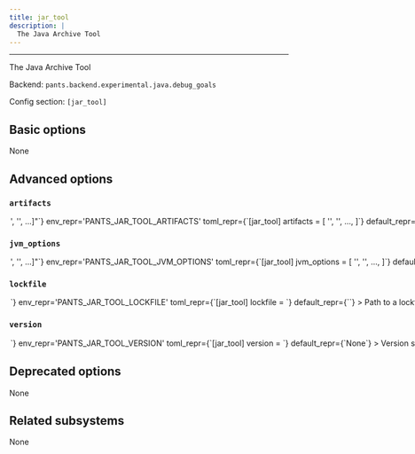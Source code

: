 ```yaml
---
title: jar_tool
description: |
  The Java Archive Tool
---
```



---

The Java Archive Tool

Backend: <span className="color--primary">`pants.backend.experimental.java.debug_goals`</span>

Config section: <span className="color--primary">`[jar_tool]`</span>

<span className={styles.options}>

## Basic options

None

## Advanced options

### `artifacts`

<Option
  cli_repr={`--jar_tool-artifacts="['<str>', '<str>', ...]"`}
  env_repr='PANTS_JAR_TOOL_ARTIFACTS'
  toml_repr={`[jar_tool]
artifacts = [
    '<str>',
    '<str>',
    ...,
]`}
  default_repr={`[\n  "args4j:args4j:2.33",\n  "com.google.code.findbugs:jsr305:3.0.2",\n  "com.google.guava:guava:18.0"\n]`}
>

Artifact requirements for this tool using specified as either the address of a `jvm_artifact` target or, alternatively, as a colon-separated Maven coordinates (e.g., `group:name:version`). For Maven coordinates, the string `{version}` version will be substituted with the value of the `[jar_tool].version` option.

</Option>

### `jvm_options`

<Option
  cli_repr={`--jar_tool-jvm-options="['<str>', '<str>', ...]"`}
  env_repr='PANTS_JAR_TOOL_JVM_OPTIONS'
  toml_repr={`[jar_tool]
jvm_options = [
    '<str>',
    '<str>',
    ...,
]`}
  default_repr={`[]`}
>

List of JVM options to pass to `jar_tool` JVM processes.

Options set here will be added to those set in `[jvm].global_options`. Please check the documentation for the `jvm` subsystem to see what values are accepted here.

</Option>

### `lockfile`

<Option
  cli_repr={`--jar_tool-lockfile=<str>`}
  env_repr='PANTS_JAR_TOOL_LOCKFILE'
  toml_repr={`[jar_tool]
lockfile = <str>`}
  default_repr={`<default>`}
>

Path to a lockfile used for installing the tool.

Set to the string `<default>` to use a lockfile provided by Pants, so long as you have not changed the `--version` option. See https://github.com/pantsbuild/pants/blob/release_2.26.0.dev2/src/python/pants/jvm/jar_tool/jar_tool.lock for the default lockfile contents.

To use a custom lockfile, set this option to a file path relative to the build root, then run `pants generate-lockfiles --resolve=jar_tool`.

</Option>

### `version`

<Option
  cli_repr={`--jar_tool-version=<str>`}
  env_repr='PANTS_JAR_TOOL_VERSION'
  toml_repr={`[jar_tool]
version = <str>`}
  default_repr={`None`}
>

Version string for the tool. This is available for substitution in the `[jar_tool].artifacts` option by including the string `{version}`.

</Option>

## Deprecated options

None

## Related subsystems

None

</span>
